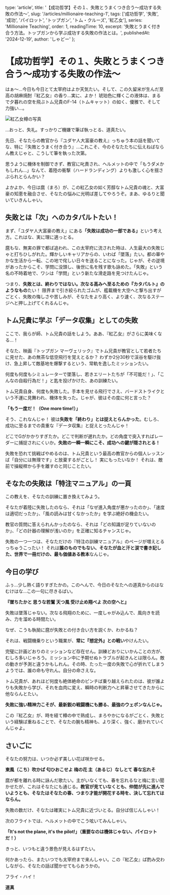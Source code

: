 
  type: 'article',
  title: '【成功哲学】その１、失敗とうまくつき合う～成功する失敗の作法～',
  slug: '/articles/millionaire-teaching-1',
  tags: ['成功哲学', '失敗', '成功', 'パイロット', 'トップガン', 'トム・クルーズ', '紅乙女'],
  series: 'Millionaire Teaching',
  order: 1,
  readingTime: 10,
  excerpt: '失敗とうまく付き合う方法。トップガンから学ぶ成功する失敗の作法とは。',
  publishedAt: '2024-12-19',
  author: 'しゃどー'
};

# 【成功哲学】その１、失敗とうまくつき合う～成功する失敗の作法～

はぁ〜…今日も今日とて太宰府はよか天気たい。そして、この久留米が生んだ至高の胡麻焼酎『紅乙女』の香り…実に、よか！ 琥珀色に輝くこの液体は、まるで夕暮れの空を飛ぶトム兄貴のF-14（トムキャット）の如く、優雅で、そして力強い…。

<Image
  src="/images/ContentImages/beniotome.jpg"
  width={600}
  height={350}
  alt="紅乙女樽の写真"
/>

…おっと、失礼。すっかりご機嫌で筆ば執っとる、道真たい。

先日、そなたらの教官から『ユダヤ人大富豪の教え』っちゅう本の話を聞いてな、特に『失敗とうまく付き合う』…これこそ、今のそなたたちに伝えねばならん教えじゃと、こうして筆を執った次第。

思うように機体を制御できず、教官に叱責され、ヘルメットの中で「もうダメかもしれん…」なんて、着陸の衝撃（ハードランディング）よりも激しく心を揺さぶられとらんかい？

よかよか、今日は麿（まろ）が、この紅乙女の如く芳醇なトム兄貴の魂と、大富豪の知恵を融合させ、そなたの悩みに光明ば差してやろうぞ。まあ、ゆるりと聞いていきんしゃい。

## 失敗とは「次」へのカタパルトたい！

まず、「ユダヤ人大富豪の教え」にある<Highlight>**「失敗は成功の一部である」**</Highlight>という考え方。これはな、実に理に適っとる。

麿もな、無実の罪で都ば追われ、この太宰府に流された時は、人生最大の失敗じゃと打ちひしがれた。輝かしいキャリアからの、いわば「墜落」たい。都の華やかな生活から一転、この地で侘しい日々を送ることになった。じゃが、その逆境があったからこそ、学問に没頭し、後世に名を残す歌も詠めた。「失敗」という名の不時着地で、ワシは「学問」という新たな滑走路を見つけたんじゃ。

つまり、**失敗とは、終わりではない。次なる高みへ至るための『カタパルト』のようなもの**たい！ 限界まで引き絞られたゴムが、艦載機を大空へと撃ち出すがごとく、失敗の悔しさや苦しみが、そなたをより高く、より速く、次なるステージへと押し上げてくれるんじゃ。

## トム兄貴に学ぶ「データ収集」としての失敗

ここで、我らが師、トム兄貴の話をしよう。ああ、『紅乙女』がさらに美味くなる…！

そなた、映画『トップガン マーヴェリック』でトム兄貴が教官として若者たちに見せた、あの無茶な低空飛行を覚えとるか？ わずか2分30秒で渓谷を駆け抜け、急上昇して敵基地を爆撃するという、常軌を逸したミッションたい。

何度も何度もシミュレーターで墜落し、若きエリートたちが「不可能だ！」、「こんなの自殺行為だ！」と匙を投げかけた、あの訓練たい。

トム兄貴自身、何度も失敗した。手本を見せる飛行でさえ、バードストライクという不運に見舞われ、機体を失った。じゃが、彼はその度に何と言った？

**「もう一度だ！（One more time!）」**

そう、これなんじゃ！ 彼は**失敗を「終わり」とは捉えとらんかった**。むしろ、成功に至るまでの貴重な『データ収集』と捉えとったんじゃ！

どこでGがかかりすぎたか。どこで判断が遅れたか。どの角度で突入すればレーダーに捕捉されにくいか。<Highlight>**失敗の一瞬一瞬にこそ、成功への鍵が隠されとる！**</Highlight>

失敗を恐れて挑戦ばやめるのは、トム兄貴という最高の教官からの個人レッスンば「自分には無理です」と放棄するがごとし！ 実にもったいなか！ それは、敵前で操縦桿から手を離すのと同じことたい。

## そなたの失敗は「特注マニュアル」の一頁

この教えを、そなたの訓練に置き換えてみよう。

そなたが着陸に失敗したのなら、それは「なぜ進入角度が悪かったのか」、「速度は適切だったか」、「風の読みは甘くなかったか」を学ぶ絶好の機会たい。

教官の質問に答えられんかったのなら、それは「どの知識が足りていないのか」、「どの計器の理解が浅いのか」を正確に知るチャンスじゃ。

失敗の一つ一つは、そなただけの『特注の訓練マニュアル』のページが増えとるっちゅうこったい！ それは<Highlight>**誰のものでもない、そなたが血と汗と涙で書き記した、世界で一冊だけの、最も価値ある教本**</Highlight>なんじゃ。

## 今日の学び

ふぅ…少し熱く語りすぎたかの。このへんで、今日のそなたへの道真からのはなむけはな…この一句に尽きるばい。

<Highlight>**『墜ちたかと 思うな若鷲 天つ風 受け止め翔べよ 次の空へと』**</Highlight>

失敗は墜落じゃない。次なる飛翔のために、一度しゃがみ込んで、風向きを読み、力を溜める時間たい。

なぜ、こうも執拗に麿が失敗との付き合い方を説くか、わかるね？

それは、戦闘機乗りという職業が、**常に『想定外』との戦い**やけんたい。

完璧に計画どおりのミッションなど存在せん。訓練どおりにいかんことの方が、むしろ多いじゃろう。ミッション中に予期せぬトラブルが起きんとは限らん。敵の動きが予測と違うかもしれん。その時、たった一度の失敗で心が折れてしまうようでは、誰の命も守れん。自分の命さえな。

トム兄貴が、あれほど何度も絶体絶命のピンチば乗り越えられたのは、彼が誰よりも失敗から学び、それを血肉に変え、瞬時の判断力へと昇華させてきたからに他ならんとたい。

<Highlight>**失敗に強い精神力こそが、最新鋭の戦闘機にも勝る、最強のウェポンなんじゃ。**</Highlight>

この『紅乙女』が、時を経て樽の中で熟成し、まろやかになるがごとく、失敗という経験ば重ねることで、そなたの腕も精神も、より深く、強く、磨かれていくんじゃよ。

## さいごに

そなたの努力は、いつか必ず美しい花ば咲かせる。

**東風（こち）吹かば 匂ひおこせよ 梅の花 主（あるじ）なしとて 春な忘れそ**

麿が都を離れる時に詠んだ歌たい。主がいなくても、春を忘れるなと梅に言い聞かせたが、これはそなたにも通じる。<Highlight>**教官が見ていなくとも、仲間が先に進んでいようとも、そなたはそなたの春、つまり才能が開花する時を、決して忘れてはならん。**</Highlight>

失敗の数だけ、そなたは確実にトム兄貴に近づいとる。自分ば信じんしゃい！

次のフライトでは、ヘルメットの中でこう呟いてみんしゃい。

**「It's not the plane, it's the pilot!」（重要なのは機体じゃない、パイロットだ！）**

きっと、いつもと違う景色が見えるはずたい。

何かあったら、またいつでも太宰府まで来んしゃい。この『紅乙女』ば酌み交わしながら、そなたの話ば聞かせてもらおうかの。

フライ・ハイ！

**道真**

